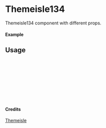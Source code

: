 
<Meta of={Themeisle134} title="Themeisle/Themeisle134" />

# Themeisle134

Themeisle134 component with different props.

#### Example

<Canvas of={Themeisle134.Primary} />

## Usage

```ts
import { Themeisle134 } from "yadl-ui";

const Example = () => {
  return (
      <Themeisle134 />
  );
};

export default Example;
```

#### Credits
[Themeisle](https://themeisle.com/illustrations)
